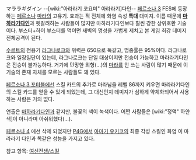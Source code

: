 マララギダイン
--[wiki:"아라라기 코요미" 아라라기]다인--
[[페르소나 3]] FES에 등장하는 [[페르소나]] [[마라]]의 고유기. 효과는 적 전체에 화염 속성 '''특대''' 대미지. 이름 때문에 '''[[마하라기다인]]'''과 헷갈려하는 사람들이 많지만 마하라기다인보다 훨씬 강한 상위호환 기술이다. 부스터+하이 부스터를 먹이면 새벽의 명성을 가볍게 제치고 본 게임 최강 데미지 전체공격이 된다.

[[수르트]]의 전용기 [[라그나로크]]와 위력은 650으로 똑같고, 명중률은 95%이다.
라그나로크와 일장일단이 있는데, 라그나로크는 단일 대상이지만 전승이 가능하고 마라라기다인은 전승이 불가능하다. 거기에 민망한 외형(...)의 [[마라]]를 안 쓰는 사람이 많기 때문에 이 기술의 존재 자체를 모르는 사람들도 꽤 있다.

[[페르소나 3 포터블]]에선 스킬 카드의 추가로 마라님을 레벨 86까지 키우면 마라라기다인의 스킬 카드를 얻을 수 있게 되었는데, 그 대신인지 데미지가 심하게 약체화되어서 사용하는 사람은 거의 없다.

연출은 [[마하라기다인]]과 같지만, 불꽃의 색이 녹색이다. 어떤 사람들은 [wiki:"정액" 하얀색]이 아니라며 아쉬워했다(...).

[[페르소나 4]] 에선 삭제 되었지만 [[P4G]]에서 [[아마기 유키코]]의 최종 각성 스킬인 화염 이 마라라기 다인과 똑같은 성능을 가지고 있다.

참고 항목: [[여신전생/스킬]]
